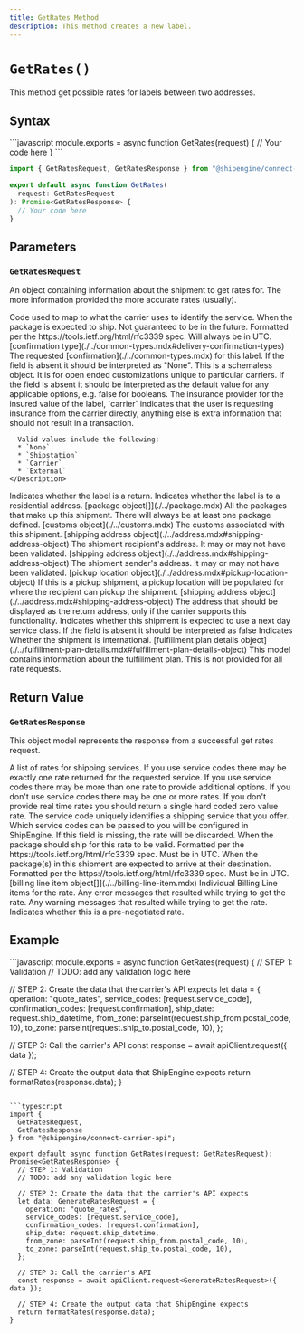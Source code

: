```yaml
---
title: GetRates Method
description: This method creates a new label.
---
```



`GetRates()`
===========================
This method get possible rates for labels between two addresses.


Syntax
-----------------------------------------------
<CodeWrapper>
```javascript
module.exports = async function GetRates(request) {
  // Your code here
}
```

```typescript
import { GetRatesRequest, GetRatesResponse } from "@shipengine/connect-carrier-api";

export default async function GetRates(
  request: GetRatesRequest
): Promise<GetRatesResponse> {
  // Your code here
}
```
</CodeWrapper>



Parameters
-----------------------------------------------

### `GetRatesRequest`
An object containing information about the shipment to get rates for. The more information provided the more accurate rates (usually).

<Reference>

  <Field name="service_code" type="string" nullable={true}>
    <Description>
      Code used to map to what the carrier uses to identify the service.
    </Description>
  </Field>

  <Field name="ship_datetime" type="string" nullable={false}>
    <Description>
      When the package is expected to ship. Not guaranteed to be in the future. 
      Formatted per the https://tools.ietf.org/html/rfc3339 spec. Will always be in UTC.
    </Description>
  </Field>

 <Field name="confirmation" type="string" nullable={true}>
    <Type>
      [confirmation type](./../common-types.mdx#delivery-confirmation-types)
    </Type>
    <Description>
      The requested [confirmation](./../common-types.mdx) for this label. 
      If the field is absent it should be interpreted as "None".
    </Description>
  </Field>

  <Field name="advanced_options" type="object" nullable={true}>
    <Description>
      This is a schemaless object. It is for open ended customizations unique to particular carriers.
      If the field is absent it should be interpreted as the default value for any applicable options, e.g. false for booleans.
    </Description>
  </Field>
  
  <Field name="insurance_provider" type="string" nullable={true}>
    <Description>
      The insurance provider for the insured value of the label, 
      `carrier` indicates that the user is requesting insurance from the carrier directly, 
      anything else is extra information that should not result in a transaction.
      
      Valid values include the following:
      * `None`
      * `Shipstation`
      * `Carrier`
      * `External`
    </Description>
  </Field>
  
  <Field name="is_return_label" type="boolean" nullable={false}>
    <Description>
      Indicates whether the label is a return.
    </Description>
  </Field>

  <Field name="is_residential" type="boolean" nullable={false}>
    <Description>
      Indicates whether the label is to a residential address.
    </Description>
  </Field>

  <Field name="packages" nullable={false}>
    <Type>
      [package object[]](./../package.mdx)
    </Type>
    <Description>
      All the packages that make up this shipment. There will always be at least one package defined.
    </Description>
  </Field>

  <Field name="customs" nullable={true}>
    <Type>
      [customs object](./../customs.mdx)
    </Type>
    <Description>
      The customs associated with this shipment.
    </Description>
  </Field>

  <Field name="ship_to" nullable={false}>
    <Type>
      [shipping address object](./../address.mdx#shipping-address-object)
    </Type>
    <Description>
      The shipment recipient's address. It may or may not have been validated.
    </Description>
  </Field>

  <Field name="ship_from" nullable={false}>
    <Type>
      [shipping address object](./../address.mdx#shipping-address-object)
    </Type>
    <Description>
      The shipment sender's address. It may or may not have been validated.
    </Description>
  </Field>

  <Field name="pickup_location" nullable={true}>
    <Type>
      [pickup location object](./../address.mdx#pickup-location-object)
    </Type>
    <Description>
      If this is a pickup shipment, a pickup location will be populated for where the recipient can pickup the shipment.
    </Description>
  </Field>

  <Field name="ship_from_display" nullable={true}>
    <Type>
      [shipping address object](./../address.mdx#shipping-address-object)
    </Type>
    <Description>
      The address that should be displayed as the return address, only if the carrier supports this functionality.
    </Description>
  </Field>

  <Field name="next_day" type="boolean" nullable={true}>
    <Description>
      Indicates whether this shipment is expected to use a next day service class. 
      If the field is absent it should be interpreted as false
    </Description>
  </Field>

  <Field name="international" type="boolean" nullable={true}>
    <Description>
      Indicates Whether the shipment is international.
    </Description>
  </Field>

  <Field name="fulfillment_plan_details" nullable={true}>
    <Type>
      [fulfillment plan details object](./../fulfillment-plan-details.mdx#fulfillment-plan-details-object)
    </Type>
    <Description>
      This model contains information about the fulfillment plan. This is not provided for all rate requests.
    </Description>
  </Field>
  
</Reference>



Return Value
-----------------------------------------------
### `GetRatesResponse`
This object model represents the response from a successful get rates request.

<Reference>

  <Field name="rates" type="object[]" required={true}>
    <Description>
      A list of rates for shipping services. If you use service codes there may be exactly one rate returned for the requested service. 
      If you use service codes there may be more than one rate to provide additional options. 
      If you don't use service codes there may be one or more rates. 
      If you don't provide real time rates you should return a single hard coded zero value rate.
    </Description>
  </Field>

  <Field name="rates[].service_code" type="string" required={false}>
    <Description>
        The service code uniquely identifies a shipping service that you offer. Which service codes can be passed
        to you will be configured in ShipEngine.
        If this field is missing, the rate will be discarded.
    </Description>
  </Field>

  <Field name="rates[].ship_datetime" type="string" required={false}>
    <Description>
        When the package should ship for this rate to be valid.
        Formatted per the https://tools.ietf.org/html/rfc3339 spec. Must be in UTC.
    </Description>
  </Field>

  <Field name="rates[].estimated_delivery_datetime" type="string" required={false}>
    <Description>
        When the package(s) in this shipment are expected to arrive at their destination.
        Formatted per the https://tools.ietf.org/html/rfc3339 spec. Must be in UTC.
    </Description>
  </Field>

  <Field name="rates[].billing_line_items" required={false}>
    <Type>
      [billing line item object[]](./../billing-line-item.mdx)
    </Type>
    <Description>
      Individual Billing Line items for the rate.
    </Description>
  </Field>

  <Field name="rates[].error_messages" type="string[]" required={false}>
    <Description>
      Any error messages that resulted while trying to get the rate.
    </Description>
  </Field>

  <Field name="rates[].warning_messages" type="string[]" required={false}>
    <Description>
      Any warning messages that resulted while trying to get the rate.
    </Description>
  </Field>

  <Field name="rates[].negotiated_rate" type="boolean" required={false}>
    <Description>
      Indicates whether this is a pre-negotiated rate.
    </Description>
  </Field>

</Reference>



Example
-----------------------------------------------
<CodeWrapper>
```javascript
module.exports = async function GetRates(request) {
  // STEP 1: Validation
  // TODO: add any validation logic here

  // STEP 2: Create the data that the carrier's API expects
  let data = {
    operation: "quote_rates",
    service_codes: [request.service_code],
    confirmation_codes: [request.confirmation],
    ship_date: request.ship_datetime,
    from_zone: parseInt(request.ship_from.postal_code, 10),
    to_zone: parseInt(request.ship_to.postal_code, 10),
  };

  // STEP 3: Call the carrier's API
  const response = await apiClient.request({ data });

  // STEP 4: Create the output data that ShipEngine expects
  return formatRates(response.data);
}
```

```typescript
import {
  GetRatesRequest,
  GetRatesResponse
} from "@shipengine/connect-carrier-api";

export default async function GetRates(request: GetRatesRequest): Promise<GetRatesResponse> {
  // STEP 1: Validation
  // TODO: add any validation logic here

  // STEP 2: Create the data that the carrier's API expects
  let data: GenerateRatesRequest = {
    operation: "quote_rates",
    service_codes: [request.service_code],
    confirmation_codes: [request.confirmation],
    ship_date: request.ship_datetime,
    from_zone: parseInt(request.ship_from.postal_code, 10),
    to_zone: parseInt(request.ship_to.postal_code, 10),
  };

  // STEP 3: Call the carrier's API
  const response = await apiClient.request<GenerateRatesRequest>({ data });

  // STEP 4: Create the output data that ShipEngine expects
  return formatRates(response.data);
}
```
</CodeWrapper>
